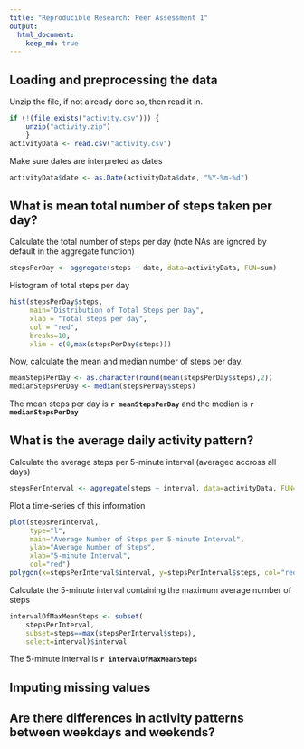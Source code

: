 ```yaml
---
title: "Reproducible Research: Peer Assessment 1"
output: 
  html_document:
    keep_md: true
---
```



## Loading and preprocessing the data
Unzip the file, if not already done so, then read it in.
```r
if (!(file.exists("activity.csv"))) { 
    unzip("activity.zip")
    }
activityData <- read.csv("activity.csv")
```

Make sure dates are interpreted as dates
```r
activityData$date <- as.Date(activityData$date, "%Y-%m-%d")
```

## What is mean total number of steps taken per day?
Calculate the total number of steps per day (note NAs are ignored by default in the aggregate function)
```r
stepsPerDay <- aggregate(steps ~ date, data=activityData, FUN=sum)
```

Histogram of total steps per day
```r
hist(stepsPerDay$steps, 
     main="Distribution of Total Steps per Day", 
     xlab = "Total steps per day", 
     col = "red", 
     breaks=10, 
     xlim = c(0,max(stepsPerDay$steps)))
```

Now, calculate the mean and median number of steps per day.
```r
meanStepsPerDay <- as.character(round(mean(stepsPerDay$steps),2))
medianStepsPerDay <- median(stepsPerDay$steps)
```
The mean steps per day is **`r meanStepsPerDay`** and the median is **`r medianStepsPerDay`**

## What is the average daily activity pattern?
Calculate the average steps per 5-minute interval (averaged accross all days)
```r
stepsPerInterval <- aggregate(steps ~ interval, data=activityData, FUN=mean)
```
Plot a time-series of this information
```r
plot(stepsPerInterval, 
     type="l", 
     main="Average Number of Steps per 5-minute Interval",
     ylab="Average Number of Steps", 
     xlab="5-minute Interval", 
     col="red")
polygon(x=stepsPerInterval$interval, y=stepsPerInterval$steps, col="red")
```

Calculate the 5-minute interval containing the maximum average number of steps
```r
intervalOfMaxMeanSteps <- subset(
    stepsPerInterval, 
    subset=steps==max(stepsPerInterval$steps), 
    select=interval)$interval
```
The 5-minute interval is **`r intervalOfMaxMeanSteps`**

## Imputing missing values



## Are there differences in activity patterns between weekdays and weekends?
